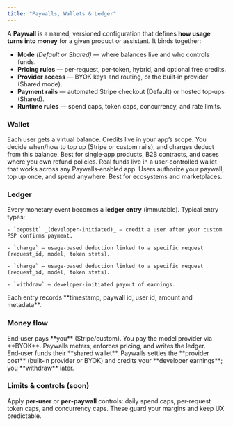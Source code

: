 ```yaml
---
title: "Paywalls, Wallets & Ledger"
---
```


A **Paywall** is a named, versioned configuration that defines **how usage turns into money** for a given product or assistant. It binds together:

- **Mode** _(Default or Shared)_ — where balances live and who controls funds.
- **Pricing rules** — per‑request, per‑token, hybrid, and optional free credits.
- **Provider access** — BYOK keys and routing, or the built‑in provider (Shared mode).
- **Payment rails** — automated Stripe checkout (Default) or hosted top‑ups (Shared).
- **Runtime rules** — spend caps, token caps, concurrency, and rate limits.

### Wallet

<Tabs>
  <Tab title="Default mode">
    Each user gets a virtual balance. Credits live in your app’s scope. You
    decide when/how to top up (Stripe or custom rails), and charges deduct from
    this balance. Best for single‑app products, B2B contracts, and cases where
    you own refund policies.
  </Tab>
  <Tab title="Shared mode">
    Real funds live in a user‑controlled wallet that works across any
    Paywalls‑enabled app. Users authorize your paywall, top up once, and spend
    anywhere. Best for ecosystems and marketplaces.
  </Tab>
</Tabs>

### Ledger

Every monetary event becomes a **ledger entry** (immutable). Typical entry types:

<Tabs>
  <Tab title="Default mode">

    - `deposit` _(developer‑initiated)_ — credit a user after your custom PSP confirms payment.

    - `charge` — usage‑based deduction linked to a specific request (request_id, model, token stats).

  </Tab>
  <Tab title="Shared mode">
    
	- `charge` — usage‑based deduction linked to a specific request (request_id, model, token stats). 
	
	- `withdraw` — developer‑initiated payout of earnings.
  
  </Tab>
</Tabs>

<Info>
  Each entry records **timestamp, paywall id, user id, amount and metadata**.
</Info>

### Money flow

<Tabs>
  <Tab title="Default mode">
    End‑user pays **you** (Stripe/custom). You pay the model provider via
    **BYOK**. Paywalls meters, enforces pricing, and writes the ledger.
  </Tab>
  <Tab title="Shared mode">
    End‑user funds their **shared wallet**. Paywalls settles the **provider
    cost** (built‑in provider or BYOK) and credits your **developer earnings**;
    you **withdraw** later.
  </Tab>
</Tabs>

### Limits & controls (soon)

Apply **per‑user** or **per‑paywall** controls: daily spend caps, per‑request token caps, and concurrency caps. These guard your margins and keep UX predictable.
